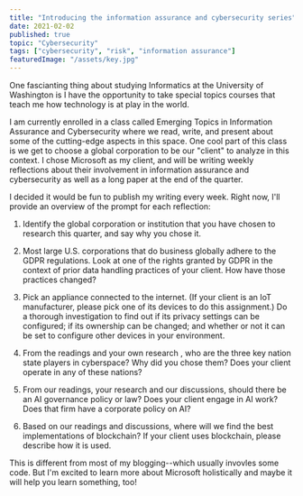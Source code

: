 ```yaml
---
title: "Introducing the information assurance and cybersecurity series"
date: 2021-02-02
published: true
topic: "Cybersecurity"
tags: ["cybersecurity", "risk", "information assurance"]
featuredImage: "/assets/key.jpg"
---
```


One fascianting thing about studying Informatics at the University of Washington is I have the opportunity to take special topics courses that teach me how technology is at play in the world.

I am currently enrolled in a class called Emerging Topics in Information Assurance and Cybersecurity where we read, write, and present about some of the cutting-edge aspects in this space. One cool part of this class is we get to choose a global corporation to be our "client" to analyze in this context. I chose Microsoft as my client, and will be writing weekly reflections about their involvement in information assurance and cybersecurity as well as a long paper at the end of the quarter.

I decided it would be fun to publish my writing every week. Right now, I'll provide an overview of the prompt for each reflection:

1. Identify the global corporation or institution that you have chosen to research this quarter, and say why you chose it.

2. Most large U.S. corporations that do business globally adhere to the GDPR regulations. Look at one of the rights granted by GDPR in the context of prior data handling practices of your client. How have those practices changed?

3. Pick an appliance connected to the internet. (If your client is an IoT manufacturer, please pick one of its devices to do this assignment.) Do a thorough investigation to find out if its privacy settings can be configured; if its ownership can be changed; and whether or not it can be set to configure other devices in your environment.

4. From the readings and your own research , who are the three key nation state players in cyberspace? Why did you chose them? Does your client operate in any of these nations?

5. From our readings, your research and our discussions, should there be an AI governance policy or law? Does your client engage in AI work? Does that firm have a corporate policy on AI?

6. Based on our readings and discussions, where will we find the best implementations of blockchain? If your client uses blockchain, please describe how it is used.

This is different from most of my blogging--which usually invovles some code. But I'm excited to learn more about Microsoft holistically and maybe it will help you learn something, too!
